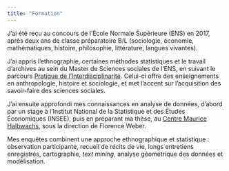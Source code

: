 ```yaml
---
title: "Formation"
---
```


J'ai été reçu au concours de l'École Normale Supérieure (ENS) en 2017, après deux ans de classe préparatoire B/L (sociologie, économie, mathématiques, histoire, philosophie, littérature, langues vivantes).

J'ai appris l'ethnographie, certaines méthodes statistiques et le travail d'archives au sein du Master de Sciences sociales de l'ENS, en suivant le parcours [Pratique de l'Interdisciplinarité](https://master-sciences-sociales.ens.psl.eu/pdi-parcours-pratique-de-linterdisciplinarite-en-sciences-sociales/). Celui-ci offre des enseignements en anthropologie, histoire et sociologie, et met l'accent sur l'acquisition des savoir-faire des sciences sociales.

J'ai ensuite approfondi mes connaissances en analyse de données, d'abord par un stage à l'Institut National de la Statistique et des Études Économiques (INSEE), puis en préparant ma thèse, au [Centre Maurice Halbwachs](https://www.cmh.ens.fr/), sous la direction de Florence Weber.

Mes enquêtes combinent une approche ethnographique et statistique : observation participante, recueil de récits de vie, longs entretiens enregistrés, cartographie, *text mining*, analyse géométrique des données et modélisation.
